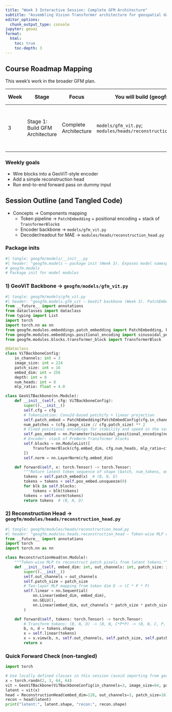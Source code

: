 ```yaml
---
title: "Week 3 Interactive Session: Complete GFM Architecture"
subtitle: "Assembling Vision Transformer architecture for geospatial data"
editor_options: 
  chunk_output_type: console
jupyter: geoai
format:
  html:
    toc: true
    toc-depth: 3
---
```


## Course Roadmap Mapping

This week’s work in the broader GFM plan.

| Week | Stage | Focus | You will build (geogfm) | Library tools | Outcome |
|------|-------|-------|--------------------------|---------------|---------|
| 3 | Stage 1: Build GFM Architecture | Complete Architecture | `models/gfm_vit.py`; `modules/heads/reconstruction_head.py` | `torch.nn` (timm as reference) | Encoder assembled; end-to-end forward on dummy input |

### Weekly goals
- Wire blocks into a GeoViT-style encoder
- Add a simple reconstruction head
- Run end-to-end forward pass on dummy input

## Session Outline (and Tangled Code)

- Concepts → Components mapping
  - Token pipeline → `PatchEmbedding` + positional encoding + stack of `TransformerBlock`s
  - Encoder backbone → `models/gfm_vit.py`
  - Decoder/readout for MAE → `modules/heads/reconstruction_head.py`

### Package inits

```python
#| tangle: geogfm/models/__init__.py
#| header: "geogfm.models — package init (Week 3). Exposes model namespaces for GFM architectures."
# geogfm.models
# Package init for model modules
```

### 1) GeoViT Backbone → `geogfm/models/gfm_vit.py`

```python
#| tangle: geogfm/models/gfm_vit.py
#| header: "geogfm.models.gfm_vit — GeoViT backbone (Week 3). PatchEmbedding + sinusoidal positional encodings + TransformerBlock stack."
from __future__ import annotations
from dataclasses import dataclass
from typing import List
import torch
import torch.nn as nn
from geogfm.modules.embeddings.patch_embedding import PatchEmbedding, PatchEmbedConfig
from geogfm.modules.embeddings.positional_encoding import sinusoidal_positional_encoding
from geogfm.modules.blocks.transformer_block import TransformerBlock

@dataclass
class ViTBackboneConfig:
    in_channels: int = 3
    image_size: int = 224
    patch_size: int = 16
    embed_dim: int = 256
    depth: int = 8
    num_heads: int = 8
    mlp_ratio: float = 4.0

class GeoViTBackbone(nn.Module):
    def __init__(self, cfg: ViTBackboneConfig):
        super().__init__()
        self.cfg = cfg
        # Tokenization: Conv2d-based patchify + linear projection
        self.patch_embed = PatchEmbedding(PatchEmbedConfig(cfg.in_channels, cfg.embed_dim, cfg.patch_size))
        num_patches = (cfg.image_size // cfg.patch_size) ** 2
        # Fixed positional encodings for stability and speed in the session
        self.pos_embed = nn.Parameter(sinusoidal_positional_encoding(num_patches, cfg.embed_dim), requires_grad=False)
        # Encoder: stack of PreNorm Transformer blocks
        self.blocks = nn.ModuleList([
            TransformerBlock(cfg.embed_dim, cfg.num_heads, mlp_ratio=cfg.mlp_ratio) for _ in range(cfg.depth)
        ])
        self.norm = nn.LayerNorm(cfg.embed_dim)

    def forward(self, x: torch.Tensor) -> torch.Tensor:
        """Return latent token sequence of shape (batch, num_tokens, embed_dim)."""
        tokens = self.patch_embed(x)  # (B, N, D)
        tokens = tokens + self.pos_embed.unsqueeze(0)
        for blk in self.blocks:
            tokens = blk(tokens)
        tokens = self.norm(tokens)
        return tokens  # (B, N, D)
```

### 2) Reconstruction Head → `geogfm/modules/heads/reconstruction_head.py`

```python
#| tangle: geogfm/modules/heads/reconstruction_head.py
#| header: "geogfm.modules.heads.reconstruction_head — Token-wise MLP decoder for MAE-style reconstruction (Week 3)."
from __future__ import annotations
import torch
import torch.nn as nn

class ReconstructionHead(nn.Module):
    """Token-wise MLP to reconstruct patch pixels from latent tokens."""
    def __init__(self, embed_dim: int, out_channels: int, patch_size: int):
        super().__init__()
        self.out_channels = out_channels
        self.patch_size = patch_size
        # Two-layer MLP mapping from token dim D -> (C * P * P)
        self.linear = nn.Sequential(
            nn.Linear(embed_dim, embed_dim),
            nn.GELU(),
            nn.Linear(embed_dim, out_channels * patch_size * patch_size),
        )

    def forward(self, tokens: torch.Tensor) -> torch.Tensor:
        # Transform tokens: (B, N, D) -> (B, N, C*P*P) -> (B, N, C, P, P)
        b, n, d = tokens.shape
        x = self.linear(tokens)
        x = x.view(b, n, self.out_channels, self.patch_size, self.patch_size)
        return x
```

### Quick Forward Check (non-tangled)

```python
import torch

# Use locally defined classes in this session (avoid importing from geogfm here)
x = torch.randn(2, 3, 64, 64)
vit = GeoViTBackbone(ViTBackboneConfig(in_channels=3, image_size=64, patch_size=16, embed_dim=128, depth=2, num_heads=4))
latent = vit(x)
head = ReconstructionHead(embed_dim=128, out_channels=3, patch_size=16)
recon = head(latent)
print("latent:", latent.shape, "recon:", recon.shape)
```


